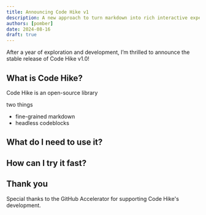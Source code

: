 ```yaml
---
title: Announcing Code Hike v1
description: A new approach to turn markdown into rich interactive experiences
authors: [pomber]
date: 2024-08-16
draft: true
---
```


After a year of exploration and development, I’m thrilled to announce the stable release of Code Hike v1.0!

## What is Code Hike?

Code Hike is an open-source library

two things

- fine-grained markdown
- headless codeblocks

## What do I need to use it?

## How can I try it fast?

## Thank you

Special thanks to the GitHub Accelerator for supporting Code Hike's development.

